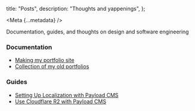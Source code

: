 
  title: "Posts",
  description: "Thoughts and yappenings",
};

<Meta {...metadata} />

<PostWrapper>

Documentation, guides, and thoughts on design and software engineering

### Documentation

- [Making my portfolio site](/site)
- [Collection of my old portfolios](/old)

### Guides

- [Setting Up Localization with Payload CMS](/payload-localization)
- [Use Cloudflare R2 with Payload CMS](/payload-r2)

</PostWrapper>
